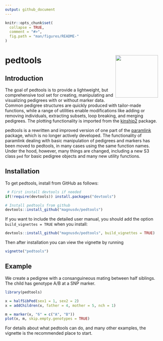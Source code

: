---
output: github_document
---

<!-- README.md is generated from README.Rmd. Please edit that file -->

```{r, echo = FALSE}
knitr::opts_chunk$set(
  collapse = TRUE,
  comment = "#>",
  fig.path = "man/figures/README-"
)
```

# pedtools <img src="man/figures/logo.png" align="right" height=140/>


## Introduction
The goal of pedtools is to provide a lightweight, but comprehensive tool set for creating, manipulating and visualizing pedigrees with or without marker data. Common pedigree structures are quickly produced with tailor-made functions, while a range of utilities enable modifications like adding or removing individuals, extracting subsets, loop breaking, and merging pedigrees. The plotting functionality is imported from the [kinship2](https://CRAN.R-project.org/package=kinship2) package.

pedtools is a rewritten and improved version of one part of the [paramlink](https://CRAN.R-project.org/package=paramlink) package, which is no longer actively developed. The functionality of paramlink dealing with basic manipulation of pedigrees and markers has been moved to pedtools, in many cases using the same function names. Under the hood, however, many things are changed, including a new S3 class `ped` for basic pedigree objects and many new utility functions. 

## Installation
To get pedtools, install from GitHub as follows: 
```{r, eval = FALSE}
 # First install devtools if needed
if(!require(devtools)) install.packages("devtools")

# Install pedtools from github
devtools::install_github("magnusdv/pedtools")
```

If you want to include the detailed user manual, you should add the option `build_vignettes = TRUE` when you install:
```{r, eval = FALSE}
devtools::install_github("magnusdv/pedtools", build_vignettes = TRUE)
```

Then after installation you can view the vignette by running
```{r, eval = FALSE}
vignette("pedtools")
```


## Example
We create a pedigree with a consanguineous mating between half siblings. The child has genotype A/B at a SNP marker.

```{r example, message = FALSE}
library(pedtools)

x = halfSibPed(sex1 = 1, sex2 = 2)
x = addChildren(x, father = 4, mother = 5, nch = 1)

m = marker(x, "6" = c("A", "B"))
plot(x, m, skip.empty.genotypes = TRUE)
```

For details about what pedtools can do, and many other examples, the vignette is the recommended place to start.
